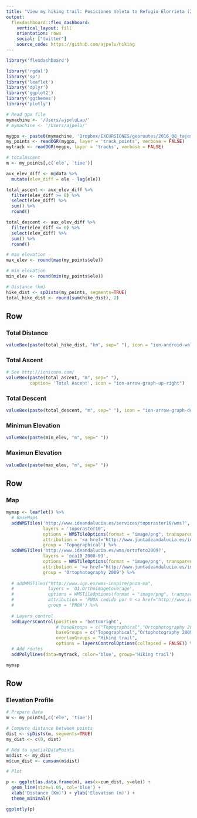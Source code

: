 ```yaml
---
title: "View my hiking trail: Posiciones Veleta to Refugio Elorrieta (2016-Aug)"
output: 
  flexdashboard::flex_dashboard:
    vertical_layout: fill
    orientation: rows
    social: ["twitter"]
    source_code: https://github.com/ajpelu/hiking
---
```


```r
library('flexdashboard')
```

```r
library('rgdal')
library('sp')
library('leaflet')
library('dplyr')
library('ggplot2')
library('ggthemes')
library('plotly')
```


```r
# Read gpx file 
mymachine <- '/Users/ajpeluLap/' 
# mymachine <- '/Users/ajpelu/' 

mygpx <- paste0(mymachine, 'Dropbox/EXCURSIONES/georoutes/2016_08_tajosVirgen_elorrieta.GPX')
my_points <- readOGR(mygpx, layer = 'track_points', verbose = FALSE)
mytrack <- readOGR(mygpx, layer = 'tracks', verbose = FALSE) 
```

```r
# totalAscent 
m <- my_points[,c('ele', 'time')]

aux_elev_diff <- m@data %>% 
  mutate(elev_diff = ele - lag(ele))

total_ascent <- aux_elev_diff %>% 
  filter(elev_diff >= 0) %>% 
  select(elev_diff) %>% 
  sum() %>% 
  round()

total_descent <- aux_elev_diff %>% 
  filter(elev_diff <= 0) %>% 
  select(elev_diff) %>% 
  sum() %>% 
  round()

# max elevation
max_elev <- round(max(my_points$ele))

# min elevation
min_elev <- round(min(my_points$ele))

# Distance (km)
hike_dist <- spDists(my_points, segments=TRUE)
total_hike_dist <- round(sum(hike_dist), 2)
```

Row
-----------------------------------------------------------------------
### Total Distance {.value-box}
```r
valueBox(paste(total_hike_dist, "km", sep=" "), icon = "ion-android-walk")
```

### Total Ascent {.value-box}

```r
# See http://ionicons.com/
valueBox(paste(total_ascent, "m", sep=" "), 
         caption= 'Total Ascent', icon = "ion-arrow-graph-up-right")
```

### Total Descent {.value-box}
```r
valueBox(paste(total_descent, "m", sep=" "), icon = "ion-arrow-graph-down-right")
```

### Minimun Elevation {.value-box}
```r
valueBox(paste(min_elev, "m", sep=" "))
```

### Maximun Elevation {.value-box}
```r
valueBox(paste(max_elev, "m", sep=" "))
```


Row {data-height=560}
-----------------------------------------------------------------------

### Map 

```r
mymap <- leaflet() %>% 
  # BaseMaps 
  addWMSTiles('http://www.ideandalucia.es/services/toporaster10/wms?',
              layers = 'toporaster10',
              options = WMSTileOptions(format = "image/png", transparent = FALSE),
              attribution = '<a href="http://www.juntadeandalucia.es/institutodeestadisticaycartografia" target="_blank">Instituto de Estadística y Cartografía de Andalucía</a>',
              group = 'Topographical') %>%
  addWMSTiles('http://www.ideandalucia.es/wms/ortofoto2009?',
              layers = 'oca10_2008-09',
              options = WMSTileOptions(format = "image/png", transparent = FALSE),
              attribution = '<a href="http://www.juntadeandalucia.es/institutodeestadisticaycartografia" target="_blank">Instituto de Estadística y Cartografía de Andalucía</a>',
              group = 'Ortophotography 2009') %>%
  
  # addWMSTiles("http://www.ign.es/wms-inspire/pnoa-ma",
  #             layers = 'OI.OrthoimageCoverage',
  #             options = WMSTileOptions(format = "image/png", transparent = FALSE),
  #             attribution = 'PNOA cedido por © <a href="http://www.ign.es/ign/main/index.do" target="_blank">Instituto Geográfico Nacional de España</a>',
  #             group = 'PNOA') %>%
  
  # Layers control
  addLayersControl(position = 'bottomright',
                   # baseGroups = c("Topographical","Ortophotography 2009","PNOA"),
                   baseGroups = c("Topographical","Ortophotography 2009"),
                   overlayGroups = "Hiking trail", 
                   options = layersControlOptions(collapsed = FALSE)) %>%
  # Add routes
  addPolylines(data=mytrack, color='blue', group='Hiking trail') 

mymap
```


Row {data-height=440}
-----------------------------------------------------------------------

### Elevation Profile  

```r
# Prepare Data 
m <- my_points[,c('ele', 'time')]

# Compute distance between points 
dist <- spDists(m, segments=TRUE)
my_dist <- c(0, dist)

# Add to spatialDataPoints 
m$dist <- my_dist
m$cum_dist <- cumsum(m$dist)

# Plot 

p <- ggplot(as.data.frame(m), aes(x=cum_dist, y=ele)) + 
  geom_line(size=1.05, col='blue') + 
  xlab('Distance (Km)') + ylab('Elevation (m)') + 
  theme_minimal() 

ggplotly(p)
```


